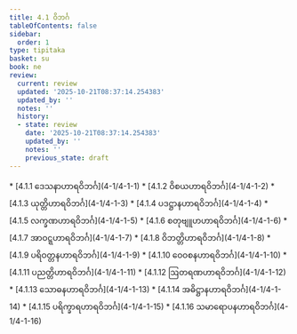 ```yaml
---
title: 4.1 ဝိဘင်္ဂ
tableOfContents: false
sidebar:
  order: 1
type: tipitaka
basket: su
book: ne
review:
  current: review
  updated: '2025-10-21T08:37:14.254383'
  updated_by: ''
  notes: ''
  history:
  - state: review
    date: '2025-10-21T08:37:14.254383'
    updated_by: ''
    notes: ''
    previous_state: draft
---
```



<DynamicBreadcrumb />


<ReviewStatus review={frontmatter.review} showDetails={true} />

<HypothesisAnnotation frontmatter={frontmatter} />



<TableOfContents book="ne" section="4.1">
* [4.1.1 ဒေသနာဟာရဝိဘင်္ဂ](4-1/4-1-1)
* [4.1.2 ဝိစယဟာရဝိဘင်္ဂ](4-1/4-1-2)
* [4.1.3 ယုတ္တိဟာရဝိဘင်္ဂ](4-1/4-1-3)
* [4.1.4 ပဒဋ္ဌာနဟာရဝိဘင်္ဂ](4-1/4-1-4)
* [4.1.5 လက္ခဏဟာရဝိဘင်္ဂ](4-1/4-1-5)
* [4.1.6 စတုဗျူဟဟာရဝိဘင်္ဂ](4-1/4-1-6)
* [4.1.7 အာဝဋ္ဋဟာရဝိဘင်္ဂ](4-1/4-1-7)
* [4.1.8 ဝိဘတ္တိဟာရဝိဘင်္ဂ](4-1/4-1-8)
* [4.1.9 ပရိဝတ္တနဟာရဝိဘင်္ဂ](4-1/4-1-9)
* [4.1.10 ဝေဝစနဟာရဝိဘင်္ဂ](4-1/4-1-10)
* [4.1.11 ပညတ္တိဟာရဝိဘင်္ဂ](4-1/4-1-11)
* [4.1.12 ဩတရဏဟာရဝိဘင်္ဂ](4-1/4-1-12)
* [4.1.13 သောဓနဟာရဝိဘင်္ဂ](4-1/4-1-13)
* [4.1.14 အဓိဋ္ဌာနဟာရဝိဘင်္ဂ](4-1/4-1-14)
* [4.1.15 ပရိက္ခာရဟာရဝိဘင်္ဂ](4-1/4-1-15)
* [4.1.16 သမာရောပနဟာရဝိဘင်္ဂ](4-1/4-1-16)
</TableOfContents>